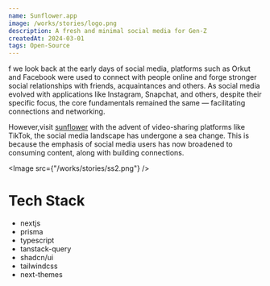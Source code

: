 ```yaml
---
name: Sunflower.app
image: /works/stories/logo.png
description: A fresh and minimal social media for Gen-Z
createdAt: 2024-03-01
tags: Open-Source
---
```


f we look back at the early days of social media, platforms such as Orkut and Facebook were used to connect with people online and forge stronger social relationships with friends, acquaintances and others. As social media evolved with applications like Instagram, Snapchat, and others, despite their specific focus, the core fundamentals remained the same — facilitating connections and networking.

However,visit [sunflower](https://sunflower-gold.vercel.app/home) with the advent of video-sharing platforms like TikTok, the social media landscape has undergone a sea change. This is because the emphasis of social media users has now broadened to consuming content, along with building connections.

<Image src={"/works/stories/ss2.png"} />

# Tech Stack

- nextjs
- prisma
- typescript
- tanstack-query
- shadcn/ui
- tailwindcss
- next-themes
